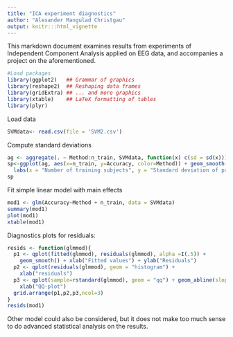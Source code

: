 ```yaml
---
title: "ICA experiment diagnostics"
author: "Alexander Mangulad Christgau"
output: knitr:::html_vignette
---
```


This markdown document examines results from experiments of Independent Component Analysis applied on EEG data, and accompanies a project on the aforementioned.


```r
#Load packages
library(ggplot2)   ## Grammar of graphics
library(reshape2)  ## Reshaping data frames
library(gridExtra) ## ... and more graphics
library(xtable)    ## LaTeX formatting of tables
library(plyr)
```

Load data
```r
SVMdata<- read.csv(file = 'SVM2.csv')
```


Compute standard deviations
```r
ag <- aggregate(. ~ Method:n_train, SVMdata, function(x) c(sd = sd(x)))
sp<-ggplot(ag, aes(x=n_train, y=Accuracy, color=Method)) + geom_smooth() + 
  labs(x = "Number of training subjects", y = "Standard deviation of prediction accuarcy")
sp
```

Fit simple linear model with main effects
```r
mod1 <- glm(Accuracy~Method + n_train, data = SVMdata)
summary(mod1)
plot(mod1)
xtable(mod1)
```

Diagnostics plots for residuals:
```r
resids <- function(glmmod){
  p1 <- qplot(fitted(glmmod), residuals(glmmod), alpha =I(.5)) + 
    geom_smooth() + xlab("Fitted values") + ylab("Residuals")
  p2 <- qplot(residuals(glmmod), geom = "histogram") + 
    xlab("residuals")
  p3 <- qplot(sample=rstandard(glmmod), geom = "qq") + geom_abline(slope=1, intercept = 0) +
    xlab("QQ-plot")
  grid.arrange(p1,p2,p3,ncol=3)
}
resids(mod1)
```


Other model could also be considered, but it does not make too much sense to do advanced statistical analysis on the results.

